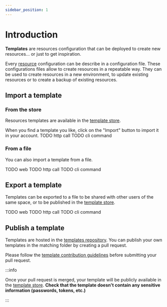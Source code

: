 ```yaml
---
sidebar_position: 1
---
```



# Introduction

**Templates** are resources configuration that can be deployed to create new resources... or just to get inspiration.

Every [resource](configuration-files) configuration can be describe in a configuration file. These configurations files allow to create resources in a repeatable way. They can be used to create resources in a new environment, to update existing resources or to create a backup of existing resources.

## Import a template

### From the store 

Resources templates are available in the [template store](https://owlgrid.app/templates).

<Tabs groupId="client">
  <TabItem value="web" label="Web">
  When you find a template you like, click on the "Import" button to import it in your account.
  </TabItem>
  <TabItem value="rest" label="REST API">
  TODO http call
  </TabItem>
  <TabItem value="cli" label="CLI">
  TODO cli command
  </TabItem>
</Tabs>

### From a file

You can also import a template from a file.

<Tabs groupId="client">
  <TabItem value="web" label="Web">
  TODO web
  </TabItem>
  <TabItem value="rest" label="REST API">
  TODO http call
  </TabItem>
  <TabItem value="cli" label="CLI">
  TODO cli command
  </TabItem>
</Tabs>

## Export a template

Templates can be exported to a file to be shared with other users of the same space, or to be published in the [template store](#publish-a-template).

<Tabs groupId="client">
  <TabItem value="web" label="Web">
  TODO web
  </TabItem>
  <TabItem value="rest" label="REST API">
  TODO http call
  </TabItem>
  <TabItem value="cli" label="CLI">
  TODO cli command
  </TabItem>
</Tabs>

## Publish a template

Templates are hosted in the [templates repository](https://github.com/owlgrid/templates). You can publish your own templates in the matching folder by creating a pull request.

Please follow the [template contribution guidelines](https://github.com/owlgrid/templates/blob/main/CONTRIBUTING.md) before submitting your pull request.

:::info

Once your pull request is merged, your template will be publicly available in the [template store](https://owlgrid.app/templates). **Check that the template doesn't contain any sensitive information (passwords, tokens, etc.)**

:::